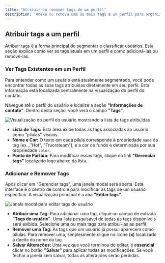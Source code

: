 ```yaml
---
title: "Atribuir ou remover tags de um perfil"
description: "Anexe ou remova uma ou mais tags a um perfil para organização."
---
```


## Atribuir tags a um perfil

Atribuir tags é a forma principal de segmentar e classificar usuários. Esta seção explica como ver as tags atuais em um perfil e como adicioná-las ou removê-las.

### Ver Tags Existentes em um Perfil

Para entender como um usuário está atualmente segmentado, você pode encontrar todas as suas tags atribuídas diretamente em seu perfil. Esta informação está localizada centralmente na visualização do perfil do contato.

Navegue até o perfil do usuário e localize a seção **"Informações de contato"**. Dentro desta seção, você verá o campo **"Tags"**.

![Visualização do perfil do usuário mostrando a lista de tags atribuídas](../../images/tagsGuide/profile.png)

* **Lista de Tags:** Esta área exibe todas as tags associadas ao usuário como "pílulas" visuais.
* **Nome e Cor:** O texto em cada pílula corresponde à propriedade `name` da tag (ex., "Hot", "Truorateam"), e a cor de fundo é determinada por sua propriedade `color`.
* **Ponto de Partida:** Para modificar essas tags, clique no link **"Gerenciar tags"** localizado logo abaixo da lista.

### Adicionar e Remover Tags

Após clicar em "Gerenciar tags", uma janela modal será aberta. Esta interface é o centro de controle para modificar as tags de um usuário específico. A visualização principal é a aba **"Editar tags"**.

![Janela modal para editar tags do usuário](../../images/tagsGuide/editTag.png)

* **Atribuir uma Tag:** Para adicionar uma tag, clique no campo de entrada **"Tags do usuário"**. Uma lista pesquisável de todas as tags disponíveis será exibida. Selecione uma ou mais tags para atribuí-las ao perfil.
* **Remover uma Tag:** As tags que um usuário já possui aparecem como pílulas. Para remover uma, simplesmente clique no ícone **(x)** localizado à direita do nome da tag.
* **Salvar Alterações:** Uma vez que você terminou de editar, é **essencial** clicar no botão **"Salvar"** para aplicar todas as modificações. Se você fechar a janela sem salvar, todas as alterações serão perdidas.
